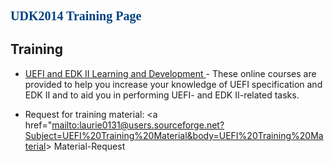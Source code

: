 {{UDK2014}}
<span style="font-size: 15.0pt; text-align: center; font-family: Verdana; color: #004280; font-weight: bold; font-style: normal">UDK2014 Training Page</span>


== Training ==


* <a href="https://github.com/tianocore/tianocore.github.io/wiki/UEFI_EDKII_Learning_Dev" title="UEFI and EDK II Learning and Development"> UEFI and EDK II Learning and Development </a>- These online courses are provided to help you increase your knowledge of UEFI specification and EDK II and to aid you in performing UEFI- and EDK II-related tasks.

* Request for training material: <a href="mailto:laurie0131@users.sourceforge.net?Subject=UEFI%20Training%20Material&body=UEFI%20Training%20Material>  Material-Request</a>


